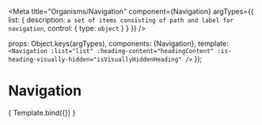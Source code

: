 
<Meta
  title="Organisms/Navigation"
  component={Navigation}
  argTypes={{
    list: {
      description: `a set of items consisting of path and label for navigation`,
      control: {
        type: `object`
      }
    }
  }}
/>


  props: Object.keys(argTypes),
  components: {Navigation},
  template: `
    <Navigation
      :list="list"
      :heading-content="headingContent"
      :is-heading-visually-hidden="isVisuallyHiddenHeading"
    />
  `
});

# Navigation


<Canvas>
  <Story
    name="Navigation"
    args = {{
      list: [
        {path: `path1`, label: `링크1`}, {path: `path2`, label: `링크2`}
      ],
      headingContent: `메인 내비게이션`,
      isVisuallyHiddenHeading: false
    }}
  >
    { Template.bind({}) }
  </Story>
</Canvas>

<ArgsTable story="Navigation" />